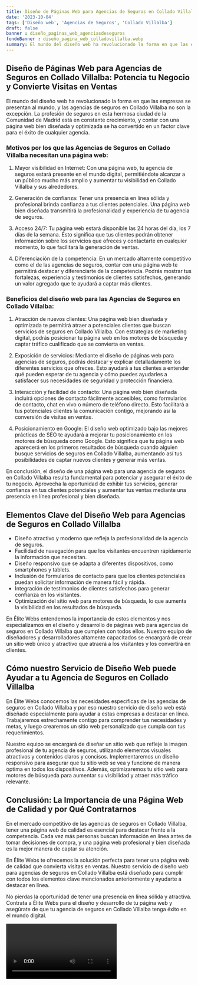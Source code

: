 ```yaml
---
title: Diseño de Páginas Web para Agencias de Seguros en Collado Villalba
date: '2023-10-04'
tags: ['Diseño web', 'Agencias de Seguros', 'Collado Villalba']
draft: false
banner : diseño_paginas_web_agenciasdeseguros
fondoBanner : diseño_pagina_web_colladovillalba.webp
summary: El mundo del diseño web ha revolucionado la forma en que las empresas se presentan al mundo, y las agencias de seguros en Collado Villalba no son la excepción. La profesión de seguros en esta hermosa ciudad de la Comunidad de Madrid está en constante crecimiento, y contar con una página web bien diseñada y optimizada se ha convertido en un factor clave para el éxito de cualquier agencia.
---
```


## Diseño de Páginas Web para Agencias de Seguros en Collado Villalba: Potencia tu Negocio y Convierte Visitas en Ventas

El mundo del diseño web ha revolucionado la forma en que las empresas se presentan al mundo, y las agencias de seguros en Collado Villalba no son la excepción. La profesión de seguros en esta hermosa ciudad de la Comunidad de Madrid está en constante crecimiento, y contar con una página web bien diseñada y optimizada se ha convertido en un factor clave para el éxito de cualquier agencia.

### Motivos por los que las Agencias de Seguros en Collado Villalba necesitan una página web:

1. Mayor visibilidad en Internet: Con una página web, tu agencia de seguros estará presente en el mundo digital, permitiéndote alcanzar a un público mucho más amplio y aumentar tu visibilidad en Collado Villalba y sus alrededores.

2. Generación de confianza: Tener una presencia en línea sólida y profesional brinda confianza a tus clientes potenciales. Una página web bien diseñada transmitirá la profesionalidad y experiencia de tu agencia de seguros.

3. Acceso 24/7: Tu página web estará disponible las 24 horas del día, los 7 días de la semana. Esto significa que tus clientes podrán obtener información sobre los servicios que ofreces y contactarte en cualquier momento, lo que facilitará la generación de ventas.

4. Diferenciación de la competencia: En un mercado altamente competitivo como el de las agencias de seguros, contar con una página web te permitirá destacar y diferenciarte de la competencia. Podrás mostrar tus fortalezas, experiencia y testimonios de clientes satisfechos, generando un valor agregado que te ayudará a captar más clientes.

### Beneficios del diseño web para las Agencias de Seguros en Collado Villalba:

1. Atracción de nuevos clientes: Una página web bien diseñada y optimizada te permitirá atraer a potenciales clientes que buscan servicios de seguros en Collado Villalba. Con estrategias de marketing digital, podrás posicionar tu página web en los motores de búsqueda y captar tráfico cualificado que se convierta en ventas.

2. Exposición de servicios: Mediante el diseño de páginas web para agencias de seguros, podrás destacar y explicar detalladamente los diferentes servicios que ofreces. Esto ayudará a tus clientes a entender qué pueden esperar de tu agencia y cómo puedes ayudarles a satisfacer sus necesidades de seguridad y protección financiera.

3. Interacción y facilidad de contacto: Una página web bien diseñada incluirá opciones de contacto fácilmente accesibles, como formularios de contacto, chat en vivo o número de teléfono directo. Esto facilitará a tus potenciales clientes la comunicación contigo, mejorando así la conversión de visitas en ventas.

4. Posicionamiento en Google: El diseño web optimizado bajo las mejores prácticas de SEO te ayudará a mejorar tu posicionamiento en los motores de búsqueda como Google. Esto significa que tu página web aparecerá en los primeros resultados de búsqueda cuando alguien busque servicios de seguros en Collado Villalba, aumentando así tus posibilidades de captar nuevos clientes y generar más ventas.

En conclusión, el diseño de una página web para una agencia de seguros en Collado Villalba resulta fundamental para potenciar y asegurar el éxito de tu negocio. Aprovecha la oportunidad de exhibir tus servicios, generar confianza en tus clientes potenciales y aumentar tus ventas mediante una presencia en línea profesional y bien diseñada.

<GifSeo />

<Cta />

## Elementos Clave del Diseño Web para Agencias de Seguros en Collado Villalba

- Diseño atractivo y moderno que refleja la profesionalidad de la agencia de seguros.
- Facilidad de navegación para que los visitantes encuentren rápidamente la información que necesitan.
- Diseño responsivo que se adapta a diferentes dispositivos, como smartphones y tablets.
- Inclusión de formularios de contacto para que los clientes potenciales puedan solicitar información de manera fácil y rápida.
- Integración de testimonios de clientes satisfechos para generar confianza en los visitantes.
- Optimización del sitio web para motores de búsqueda, lo que aumenta la visibilidad en los resultados de búsqueda.

En Élite Webs entendemos la importancia de estos elementos y nos especializamos en el diseño y desarrollo de páginas web para agencias de seguros en Collado Villalba que cumplen con todos ellos. Nuestro equipo de diseñadores y desarrolladores altamente capacitados se encargará de crear un sitio web único y atractivo que atraerá a los visitantes y los convertirá en clientes.

## Cómo nuestro Servicio de Diseño Web puede Ayudar a tu Agencia de Seguros en Collado Villalba

En Élite Webs conocemos las necesidades específicas de las agencias de seguros en Collado Villalba y por eso nuestro servicio de diseño web está diseñado especialmente para ayudar a estas empresas a destacar en línea. Trabajaremos estrechamente contigo para comprender tus necesidades y metas, y luego crearemos un sitio web personalizado que cumpla con tus requerimientos.

Nuestro equipo se encargará de diseñar un sitio web que refleje la imagen profesional de tu agencia de seguros, utilizando elementos visuales atractivos y contenidos claros y concisos. Implementaremos un diseño responsivo para asegurar que tu sitio web se vea y funcione de manera óptima en todos los dispositivos. Además, optimizaremos tu sitio web para motores de búsqueda para aumentar su visibilidad y atraer más tráfico relevante.

## Conclusión: La Importancia de una Página Web de Calidad y por Qué Contratarnos

En el mercado competitivo de las agencias de seguros en Collado Villalba, tener una página web de calidad es esencial para destacar frente a la competencia. Cada vez más personas buscan información en línea antes de tomar decisiones de compra, y una página web profesional y bien diseñada es la mejor manera de captar su atención.

En Élite Webs te ofrecemos la solución perfecta para tener una página web de calidad que convierta visitas en ventas. Nuestro servicio de diseño web para agencias de seguros en Collado Villalba está diseñado para cumplir con todos los elementos clave mencionados anteriormente y ayudarte a destacar en línea.

No pierdas la oportunidad de tener una presencia en línea sólida y atractiva. Contrata a Élite Webs para el diseño y desarrollo de tu página web y asegúrate de que tu agencia de seguros en Collado Villalba tenga éxito en el mundo digital.

<Video />

<CtaBot job='Agencias de Seguros' city='Collado Villalba'/>

<Gmaps query='Collado Villalba+españa+maps' />